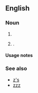 {{also|zs|Zs|ZS|zS|z's}}

==English==

===Noun===
{{head|en|noun plural form}}

# {{plural of|Z|lang=en}}
# {{alternative case form of|z's|lang=en|nodot=1}} {{gloss|sleep}}.

====Usage notes====
{{U:en:plurals of letters}}

===See also===
* [[z's]]
* [[zzz]]